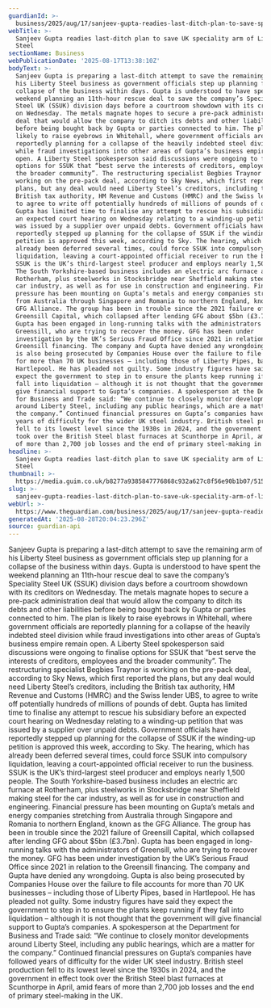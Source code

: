 ```yaml
---
guardianId: >-
  business/2025/aug/17/sanjeev-gupta-readies-last-ditch-plan-to-save-specialty-arm-of-liberty-steel
webTitle: >-
  Sanjeev Gupta readies last-ditch plan to save UK speciality arm of Liberty
  Steel
sectionName: Business
webPublicationDate: '2025-08-17T13:38:10Z'
bodyText: >-
  Sanjeev Gupta is preparing a last-ditch attempt to save the remaining arm of
  his Liberty Steel business as government officials step up planning for a
  collapse of the business within days. Gupta is understood to have spent the
  weekend planning an 11th-hour rescue deal to save the company’s Speciality
  Steel UK (SSUK) division days before a courtroom showdown with its creditors
  on Wednesday. The metals magnate hopes to secure a pre-pack administration
  deal that would allow the company to ditch its debts and other liabilities
  before being bought back by Gupta or parties connected to him. The plan is
  likely to raise eyebrows in Whitehall, where government officials are
  reportedly planning for a collapse of the heavily indebted steel division
  while fraud investigations into other areas of Gupta’s business empire remain
  open. A Liberty Steel spokesperson said discussions were ongoing to finalise
  options for SSUK that “best serve the interests of creditors, employees and
  the broader community”. The restructuring specialist Begbies Traynor is
  working on the pre-pack deal, according to Sky News, which first reported the
  plans, but any deal would need Liberty Steel’s creditors, including the
  British tax authority, HM Revenue and Customs (HMRC) and the Swiss lender UBS,
  to agree to write off potentially hundreds of millions of pounds of debt.
  Gupta has limited time to finalise any attempt to rescue his subsidiary before
  an expected court hearing on Wednesday relating to a winding-up petition that
  was issued by a supplier over unpaid debts. Government officials have
  reportedly stepped up planning for the collapse of SSUK if the winding-up
  petition is approved this week, according to Sky. The hearing, which has
  already been deferred several times, could force SSUK into compulsory
  liquidation, leaving a court-appointed official receiver to run the business.
  SSUK is the UK’s third-largest steel producer and employs nearly 1,500 people.
  The South Yorkshire-based business includes an electric arc furnace at
  Rotherham, plus steelworks in Stocksbridge near Sheffield making steel for the
  car industry, as well as for use in construction and engineering. Financial
  pressure has been mounting on Gupta’s metals and energy companies stretching
  from Australia through Singapore and Romania to northern England, known as the
  GFG Alliance. The group has been in trouble since the 2021 failure of
  Greensill Capital, which collapsed after lending GFG about $5bn (£3.7bn).
  Gupta has been engaged in long-running talks with the administrators of
  Greensill, who are trying to recover the money. GFG has been under
  investigation by the UK’s Serious Fraud Office since 2021 in relation to the
  Greensill financing. The company and Gupta have denied any wrongdoing. Gupta
  is also being prosecuted by Companies House over the failure to file accounts
  for more than 70 UK businesses – including those of Liberty Pipes, based in
  Hartlepool. He has pleaded not guilty. Some industry figures have said they
  expect the government to step in to ensure the plants keep running if they
  fall into liquidation – although it is not thought that the government will
  give financial support to Gupta’s companies. A spokesperson at the Department
  for Business and Trade said: “We continue to closely monitor developments
  around Liberty Steel, including any public hearings, which are a matter for
  the company.” Continued financial pressures on Gupta’s companies have followed
  years of difficulty for the wider UK steel industry. British steel production
  fell to its lowest level since the 1930s in 2024, and the government in effect
  took over the British Steel blast furnaces at Scunthorpe in April, amid fears
  of more than 2,700 job losses and the end of primary steel-making in the UK.
headline: >-
  Sanjeev Gupta readies last-ditch plan to save UK speciality arm of Liberty
  Steel
thumbnail: >-
  https://media.guim.co.uk/b8277a9385847776868c932a627c8f56e90b1b07/515_0_2915_2333/500.jpg
slug: >-
  sanjeev-gupta-readies-last-ditch-plan-to-save-uk-speciality-arm-of-liberty-steel
webUrl: >-
  https://www.theguardian.com/business/2025/aug/17/sanjeev-gupta-readies-last-ditch-plan-to-save-specialty-arm-of-liberty-steel
generatedAt: '2025-08-28T20:04:23.296Z'
source: guardian-api
---
```

Sanjeev Gupta is preparing a last-ditch attempt to save the remaining arm of his Liberty Steel business as government officials step up planning for a collapse of the business within days. Gupta is understood to have spent the weekend planning an 11th-hour rescue deal to save the company’s Speciality Steel UK (SSUK) division days before a courtroom showdown with its creditors on Wednesday. The metals magnate hopes to secure a pre-pack administration deal that would allow the company to ditch its debts and other liabilities before being bought back by Gupta or parties connected to him. The plan is likely to raise eyebrows in Whitehall, where government officials are reportedly planning for a collapse of the heavily indebted steel division while fraud investigations into other areas of Gupta’s business empire remain open. A Liberty Steel spokesperson said discussions were ongoing to finalise options for SSUK that “best serve the interests of creditors, employees and the broader community”. The restructuring specialist Begbies Traynor is working on the pre-pack deal, according to Sky News, which first reported the plans, but any deal would need Liberty Steel’s creditors, including the British tax authority, HM Revenue and Customs (HMRC) and the Swiss lender UBS, to agree to write off potentially hundreds of millions of pounds of debt. Gupta has limited time to finalise any attempt to rescue his subsidiary before an expected court hearing on Wednesday relating to a winding-up petition that was issued by a supplier over unpaid debts. Government officials have reportedly stepped up planning for the collapse of SSUK if the winding-up petition is approved this week, according to Sky. The hearing, which has already been deferred several times, could force SSUK into compulsory liquidation, leaving a court-appointed official receiver to run the business. SSUK is the UK’s third-largest steel producer and employs nearly 1,500 people. The South Yorkshire-based business includes an electric arc furnace at Rotherham, plus steelworks in Stocksbridge near Sheffield making steel for the car industry, as well as for use in construction and engineering. Financial pressure has been mounting on Gupta’s metals and energy companies stretching from Australia through Singapore and Romania to northern England, known as the GFG Alliance. The group has been in trouble since the 2021 failure of Greensill Capital, which collapsed after lending GFG about $5bn (£3.7bn). Gupta has been engaged in long-running talks with the administrators of Greensill, who are trying to recover the money. GFG has been under investigation by the UK’s Serious Fraud Office since 2021 in relation to the Greensill financing. The company and Gupta have denied any wrongdoing. Gupta is also being prosecuted by Companies House over the failure to file accounts for more than 70 UK businesses – including those of Liberty Pipes, based in Hartlepool. He has pleaded not guilty. Some industry figures have said they expect the government to step in to ensure the plants keep running if they fall into liquidation – although it is not thought that the government will give financial support to Gupta’s companies. A spokesperson at the Department for Business and Trade said: “We continue to closely monitor developments around Liberty Steel, including any public hearings, which are a matter for the company.” Continued financial pressures on Gupta’s companies have followed years of difficulty for the wider UK steel industry. British steel production fell to its lowest level since the 1930s in 2024, and the government in effect took over the British Steel blast furnaces at Scunthorpe in April, amid fears of more than 2,700 job losses and the end of primary steel-making in the UK.
